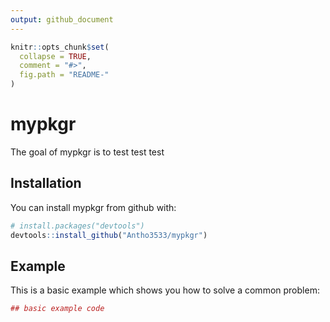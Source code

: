 ```yaml
---
output: github_document
---
```


<!-- README.md is generated from README.Rmd. Please edit that file -->

```r
knitr::opts_chunk$set(
  collapse = TRUE,
  comment = "#>",
  fig.path = "README-"
)
```

# mypkgr

The goal of mypkgr is to test test test

## Installation

You can install mypkgr from github with:

```r
# install.packages("devtools")
devtools::install_github("Antho3533/mypkgr")
```

## Example

This is a basic example which shows you how to solve a common problem:

```r
## basic example code
```
